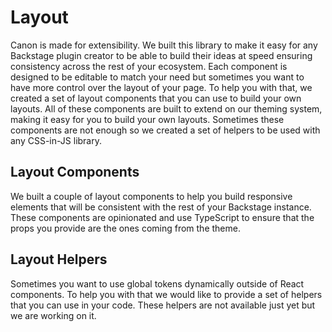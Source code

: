 
# Layout

Canon is made for extensibility. We built this library to make it easy for any
Backstage plugin creator to be able to build their ideas at speed ensuring
consistency across the rest of your ecosystem. Each component is designed to
be editable to match your need but sometimes you want to have more control
over the layout of your page. To help you with that, we created a set of
layout components that you can use to build your own layouts. All of these
components are built to extend on our theming system, making it easy for you
to build your own layouts. Sometimes these components are not enough so we
created a set of helpers to be used with any CSS-in-JS library.

## Layout Components

We built a couple of layout components to help you build responsive elements
that will be consistent with the rest of your Backstage instance. These
components are opinionated and use TypeScript to ensure that the props you
provide are the ones coming from the theme.

<LayoutComponents />

## Layout Helpers

Sometimes you want to use global tokens dynamically outside of React
components. To help you with that we would like to provide a set of helpers
that you can use in your code. These helpers are not available just yet but we
are working on it.

